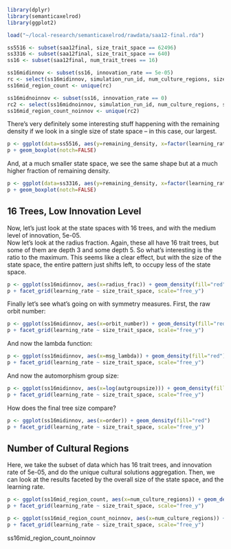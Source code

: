 ```r
library(dplyr)
library(semanticaxelrod)
library(ggplot2)

load("~/local-research/semanticaxelrod/rawdata/saa12-final.rda")

ss5516 <- subset(saa12final, size_trait_space == 62496)
ss3316 <- subset(saa12final, size_trait_space == 640)
ss16 <- subset(saa12final, num_trait_trees == 16)

ss16midinnov <- subset(ss16, innovation_rate == 5e-05)
rc <- select(ss16midinnov, simulation_run_id, num_culture_regions, size_trait_space, learning_rate)
ss16mid_region_count <- unique(rc)

ss16midnoinnov <- subset(ss16, innovation_rate == 0)
rc2 <- select(ss16midnoinnov, simulation_run_id, num_culture_regions, size_trait_space, learning_rate)
ss16mid_region_count_noinnov <- unique(rc2)

```

There's very definitely some interesting stuff happening with the remaining density if we look in a single size of state space -- in this case, our largest.  

```r

p <- ggplot(data=ss5516, aes(y=remaining_density, x=factor(learning_rate), fill=factor(innovation_rate)))
p + geom_boxplot(notch=FALSE)

```
And, at a much smaller state space, we see the same shape but at a much higher fraction of remaining density.  

```r
p <- ggplot(data=ss3316, aes(y=remaining_density, x=factor(learning_rate), fill=factor(innovation_rate)))
p + geom_boxplot(notch=FALSE)

```

## 16 Trees, Low Innovation Level ##
Now, let's just look at the state spaces with 16 trees, and with the medium level of innovation, 5e-05.  
Now let's look at the radius fraction.  Again, these all have 16 trait trees, but some of them are depth 3 and some depth 5.  So what's interesting is the ratio to the maximum.  This seems like a clear effect, but with the size of the state space, the entire pattern just shifts left, to occupy less of the state space.  

```r
p <- ggplot(ss16midinnov, aes(x=radius_frac)) + geom_density(fill="red")
p + facet_grid(learning_rate ~ size_trait_space, scale="free_y")

```

Finally let's see what's going on with symmetry measures.  First, the raw orbit number:

```r
p <- ggplot(ss16midinnov, aes(x=orbit_number)) + geom_density(fill="red")
p + facet_grid(learning_rate ~ size_trait_space, scale="free_y")

```

And now the lambda function:

```r
p <- ggplot(ss16midinnov, aes(x=msg_lambda)) + geom_density(fill="red")
p + facet_grid(learning_rate ~ size_trait_space, scale="free_y")

```

And now the automorphism group size:

```r
p <- ggplot(ss16midinnov, aes(x=log(autgroupsize))) + geom_density(fill="red")
p + facet_grid(learning_rate ~ size_trait_space, scale="free_y")

```

How does the final tree size compare?  


```r
p <- ggplot(ss16midinnov, aes(x=order)) + geom_density(fill="red")
p + facet_grid(learning_rate ~ size_trait_space, scale="free_y")

```

## Number of Cultural Regions ##

Here, we take the subset of data which has 16 trait trees, and innovation rate of 5e-05, and do the unique cultural solutions aggregation.  Then, we can look at the results faceted by the overall size of the state space, and the learning rate.  

```r

p <- ggplot(ss16mid_region_count, aes(x=num_culture_regions)) + geom_density(fill="red")
p + facet_grid(learning_rate ~ size_trait_space, scale="free_y")


```

```r

p <- ggplot(ss16mid_region_count_noinnov, aes(x=num_culture_regions)) + geom_density(fill="red")
p + facet_grid(learning_rate ~ size_trait_space, scale="free_y")


```


ss16mid_region_count_noinnov


